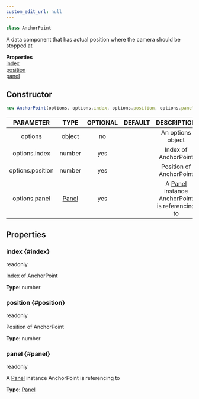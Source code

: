 ```yaml
---
custom_edit_url: null
---
```


```ts
class AnchorPoint
```
A data component that has actual position where the camera should be stopped at

<div className="container">
  <div className="row mb-2"><div className="col col--12"><strong>Properties</strong></div></div>
  <div className="row"><div className="col col--12"><a href="#index">index</a><br/><a href="#position">position</a><br/><a href="#panel">panel</a></div></div>
</div>

## Constructor
```ts
new AnchorPoint(options, options.index, options.position, options.panel)
```
|PARAMETER|TYPE|OPTIONAL|DEFAULT|DESCRIPTION|
|:---:|:---:|:---:|:---:|:---:|
|options|object|no||An options object|
|options.index|number|yes||Index of AnchorPoint|
|options.position|number|yes||Position of AnchorPoint|
|options.panel|[Panel](Panel)|yes||A [Panel](Panel) instance AnchorPoint is referencing to|

## Properties

### index {#index}

<div className="bulma-tags">
  <span className="bulma-tag is-warning">readonly</span>
</div>

Index of AnchorPoint

**Type**: number

### position {#position}

<div className="bulma-tags">
  <span className="bulma-tag is-warning">readonly</span>
</div>

Position of AnchorPoint

**Type**: number

### panel {#panel}

<div className="bulma-tags">
  <span className="bulma-tag is-warning">readonly</span>
</div>

A [Panel](Panel) instance AnchorPoint is referencing to

**Type**: [Panel](Panel)

